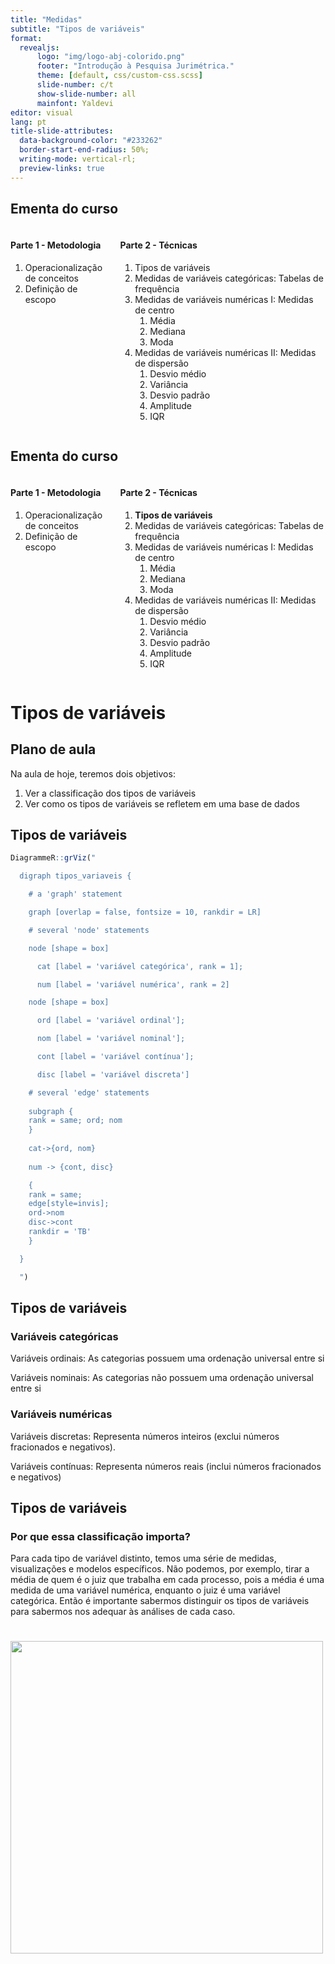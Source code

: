 ```yaml
---
title: "Medidas"
subtitle: "Tipos de variáveis"
format: 
  revealjs:
      logo: "img/logo-abj-colorido.png"
      footer: "Introdução à Pesquisa Jurimétrica."
      theme: [default, css/custom-css.scss]
      slide-number: c/t
      show-slide-number: all
      mainfont: Yaldevi
editor: visual
lang: pt
title-slide-attributes: 
  data-background-color: "#233262"
  border-start-end-radius: 50%;
  writing-mode: vertical-rl;
  preview-links: true
---
```


## Ementa do curso {.smaller}

::: columns
::: {.column width="32%"}
#### Parte 1 - Metodologia

1. Operacionalização de conceitos
2. Definição de escopo
:::

::: {.column width="68%"}
#### Parte 2 - Técnicas

1.  Tipos de variáveis
2.  Medidas de variáveis categóricas: Tabelas de frequência
3.  Medidas de variáveis numéricas I: Medidas de centro
    1.  Média
    2.  Mediana
    3.  Moda
4.  Medidas de variáveis numéricas II: Medidas de dispersão
    1.  Desvio médio
    2.  Variância
    3.  Desvio padrão
    4.  Amplitude
    5.  IQR
:::
:::

## Ementa do curso {.smaller}

::: columns
::: {.column width="32%"}
#### Parte 1 - Metodologia

1. Operacionalização de conceitos
2. Definição de escopo
:::

::: {.column width="68%"}
#### Parte 2 - Técnicas

1.  **Tipos de variáveis**
2.  Medidas de variáveis categóricas: Tabelas de frequência
3.  Medidas de variáveis numéricas I: Medidas de centro
    1.  Média
    2.  Mediana
    3.  Moda
4.  Medidas de variáveis numéricas II: Medidas de dispersão
    1.  Desvio médio
    2.  Variância
    3.  Desvio padrão
    4.  Amplitude
    5.  IQR
:::
:::

# Tipos de variáveis {.slide-title}

## Plano de aula

Na aula de hoje, teremos dois objetivos:

1.  Ver a classificação dos tipos de variáveis
2.  Ver como os tipos de variáveis se refletem em uma base de dados

## Tipos de variáveis

```r
DiagrammeR::grViz("

  digraph tipos_variaveis {

    # a 'graph' statement

    graph [overlap = false, fontsize = 10, rankdir = LR]

    # several 'node' statements

    node [shape = box]

      cat [label = 'variável categórica', rank = 1];

      num [label = 'variável numérica', rank = 2]

    node [shape = box]

      ord [label = 'variável ordinal'];

      nom [label = 'variável nominal'];

      cont [label = 'variável contínua'];

      disc [label = 'variável discreta']

    # several 'edge' statements
    
    subgraph {
    rank = same; ord; nom
    }
    
    cat->{ord, nom} 
    
    num -> {cont, disc}

    {
    rank = same;
    edge[style=invis];
    ord->nom
    disc->cont
    rankdir = 'TB'
    }

  }

  ")

```

## Tipos de variáveis

### Variáveis categóricas

Variáveis ordinais: As categorias possuem uma ordenação universal entre si

Variáveis nominais: As categorias não possuem uma ordenação universal entre si

### Variáveis numéricas

Variáveis discretas: Representa números inteiros (exclui números fracionados e negativos).

Variáveis contínuas: Representa números reais (inclui números fracionados e negativos)

## Tipos de variáveis

### Por que essa classificação importa?

Para cada tipo de variável distinto, temos uma série de medidas, visualizações e modelos específicos. Não podemos, por exemplo, tirar a média de quem é o juiz que trabalha em cada processo, pois a média é uma medida de uma variável numérica, enquanto o juiz é uma variável categórica. Então é importante sabermos distinguir os tipos de variáveis para sabermos nos adequar às análises de cada caso. 

#  {background="#fff"}

![](img/logo-abj-colorido.png){width="500"}
